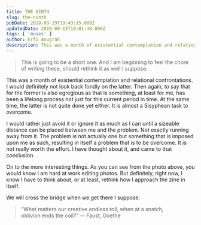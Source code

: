 ```yaml
---
title: THE NINTH
slug: the-ninth
pubDate: 2018-09-29T13:43:15.000Z
updatedDate: 2019-09-15T10:01:48.000Z
tags: [ 'muses' ]
author: Erfi Anugrah
description: This was a month of existential contemplation and relational confrontations. I would definitely not look back fondly on the latter. Then again, to say that for the former is also egregious as that is something, at least for me, has been a lifelong process not just for this current period in time. At the same time, the latter is not quite done yet either. It is almost a Sisyphean task to overcome.
---
```


> This is going to be a short one. And I am beginning to feel the chore of writing these, should rethink it as well I suppose.

This was a month of existential contemplation and relational confrontations. I would definitely not look back fondly on the latter. Then again, to say that for the former is also egregious as that is something, at least for me, has been a lifelong process not just for this current period in time. At the same time, the latter is not quite done yet either. It is almost a Sisyphean task to overcome.

I would rather just avoid it or ignore it as much as I can until a sizeable distance can be placed between me and the problem. Not exactly running away from it. The problem is not actually one but something that is imposed upon me as such, resulting in itself a problem that is to be overcome. It is not really worth the effort. I have thought about it, and came to that conclusion.

On to the more interesting things. As you can see from the photo above, you would know I am hard at work editing photos. But definitely, right now, I know I have to think about, or at least, rethink how I approach the zine in itself.

We will cross the bridge when we get there I suppose.

> “What matters our creative endless toil, when at a snatch, oblivion ends the coil?” --   Faust, Goethe 
